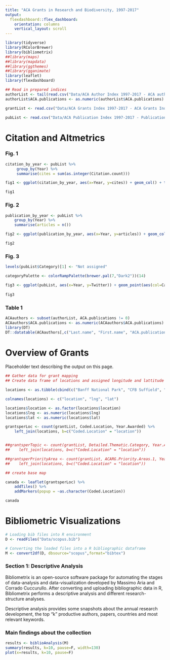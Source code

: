 ```yaml
---
title: "ACA Grants in Research and Biodiversity, 1997-2017"
output: 
  flexdashboard::flex_dashboard:
    orientation: columns
    vertical_layout: scroll
---
```


```r
library(tidyverse)
library(RColorBrewer)
library(bibliometrix)
##library(maps)
##library(mapdata)
##library(ggthemes)
##library(gganimate)
library(leaflet)
library(flexdashboard)

## Read in prepared indices
authorList <- tail(read.csv("Data/ACA Author Index 1997-2017 - ACA author index.csv", header=TRUE, stringsAsFactors = FALSE), -1)
authorList$ACA.publications <- as.numeric(authorList$ACA.publications)

grantList <- read.csv("Data/ACA Grants Index 1997-2017 - ACA Grants Index.csv", header = TRUE)

pubList <- read.csv("Data/ACA Publication Index 1997-2017 - Publication index.csv")
```

Citation and Altmetrics
=====================================

### Fig. 1

```r
citation_by_year <- pubList %>% 
     group_by(Year) %>% 
     summarise(cites = sum(as.integer(Citation.count))) 

fig1 <- ggplot(citation_by_year, aes(x=Year, y=cites)) + geom_col() + theme_classic() + labs(title="Citations by Year of Publication", x="Publication Year", y="Number of Citations")

fig1
```

### Fig. 2

```r
publication_by_year <- pubList %>%
    group_by(Year) %>%
    summarise(articles = n())

fig2 <- ggplot(publication_by_year, aes(x=Year, y=articles)) + geom_col() + theme_classic() + labs(title = "Number of Publications by Year", x="Publication Year", y="Articles") + geom_line(data = citation_by_year, aes(x=Year, y=cites/25, colour = "red"), show.legend = FALSE) + scale_y_continuous(sec.axis = sec_axis(~ . *20, breaks = waiver(), labels = waiver(), name = "Citations"))

fig2
```

### Fig. 3

```r
levels(pubList$Category)[1] <- "Not assigned"

categoryPalette <- colorRampPalette(brewer.pal(7,"Dark2"))(14)

fig3 <- ggplot(pubList, aes(x=Year, y=Twitter)) + geom_point(aes(col=Category, size=Twitter)) + theme_classic() + labs(title="Tweets and ReTweets of ACA-funded Publications", y="Number of Tweets and ReTweets", x="Year of Publication") + scale_colour_manual(values = categoryPalette)
 
fig3
```

### Table 1

```r

ACAauthors <- subset(authorList, ACA.publications != 0)
ACAauthors$ACA.publications <- as.numeric(ACAauthors$ACA.publications)
library(DT)
DT::datatable(ACAauthors[,c("Last.name", "First.name", "ACA.publications")], rownames = FALSE, options = list(pageLength = 10))
```

Overview of Grants
=====================================
Placeholder text describing the output on this page.
```r
## Gather data for grant mapping
## Create data frame of locations and assigned longitude and lattitude

locations <- as.tibble(cbind(c("Banff National Park", "CFB Suffield", "Elk Island National Park", "Foothills", "Jasper National Park", "Mountain", "Northern Boreal", "Parkland", "Prairie", "Waterton Lakes National Park", "Wood Buffalo National Park", "Unknown", ""), c("-115.92797", "-111.175004", "-112.857157", "-116.817049", "-117.954272", "-116.476799", "-116.569466", "-111.575478", "-112.336827", "-113.916624", "-112.876509", "-113.528040", "-113.528040"), c("51.496746", "50.277093", "53.608301", "54.187166", "52.873331", "52.37858", "57.015187", "52.990867", "50.583973", "49.083404", "59.439519", "53.526210", "53.524449")))

colnames(locations) <- c("location", "lng", "lat")

locations$location <- as.factor(locations$location)
locations$lng <- as.numeric(locations$lng)
locations$lat <- as.numeric(locations$lat)

grantsperLoc <- count(grantList, Coded.Location, Year.Awarded) %>%
    left_join(locations, b=c("Coded.Location" = "location"))


##grantsperTopic <- count(grantList, Detailed.Thematic.Category, Year.Awarded) %>%
##    left_join(locations, b=c("Coded.Location" = "location"))

##grantsperPriorityArea <- count(grantList, ACARG.Priority.Areas.1, Year.Awarded) %>%
##    left_join(locations, b=c("Coded.Location" = "location"))

## create base map

canada <- leaflet(grantsperLoc) %>%
    addTiles() %>%
    addMarkers(popup = ~as.character(Coded.Location))

canada

```

Bibliometric Visualizations
=====================================

```r
# Loading bib files into R environment
D <- readFiles("Data/scopus.bib")

# Converting the loaded files into a R bibliographic dataframe
M <- convert2df(D, dbsource="scopus",format="bibtex")
```

### Section 1: Descriptive Analysis

Bibliometrix is an open-source software package for automating the stages of data-analysis and data-visualization developed by Massimo Aria and Corrado Cuccurullo. After converting and uploading bibliographic data in R, Bibliometrix performs a descriptive analysis and different research-structure analyses.

Descriptive analysis provides some snapshots about the annual research development, the top "k" productive authors, papers, countries and most relevant keywords.

### Main findings about the collection

```r
results <- biblioAnalysis(M)
summary(results, k=10, pause=F, width=130)
plot(x=results, k=10, pause=F)
```

